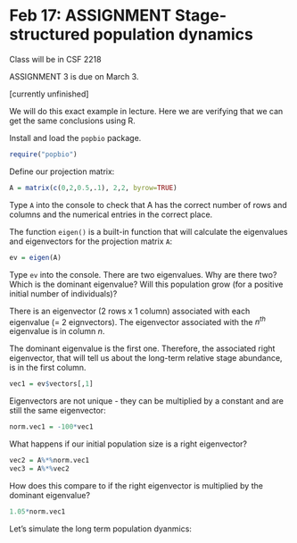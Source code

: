# Feb 17: **ASSIGNMENT** Stage-structured population dynamics

Class will be in CSF 2218

ASSIGNMENT 3 is due on March 3.

[currently unfinished]

We will do this exact example in lecture. Here we are
verifying that we can get the same conclusions using R.

Install and load the `popbio` package.

```r
require("popbio")
```

Define our projection matrix:
```r
A = matrix(c(0,2,0.5,.1), 2,2, byrow=TRUE)
```

Type `A` into the console to check that A has the correct number of rows and columns and the numerical entries in the correct place.

The function `eigen()` is a built-in function that will calculate the eigenvalues and eigenvectors for the projection matrix `A`:

```r
ev = eigen(A)
```

Type `ev` into the console. There are two eigenvalues. Why are there two? Which is the dominant eigenvalue? Will this population grow (for a positive initial number of individuals)?

There is an eigenvector (2 rows x 1 column) associated with each eigenvalue (= 2 eignvectors). The eigenvector associated with the $n^{th}$ eigenvalue is in column $n$.

The dominant eigenvalue is the first one. Therefore, the associated right eigenvector, that will tell us about the long-term relative stage abundance, is in the first column.

```r
vec1 = ev$vectors[,1]
```

Eigenvectors are not unique - they can be multiplied by a constant and are still the same eigenvector:

```r
norm.vec1 = -100*vec1
```

What happens if our initial population size is a right eigenvector?

```r
vec2 = A%*%norm.vec1
vec3 = A%*%vec2
```

How does this compare to if the right eigenvector is multiplied by the dominant eigenvalue?

```r
1.05*norm.vec1
```

Let's simulate the long term population dyanmics:


<!-- tvec = seq(1,30,1) -->
<!-- n = matrix(0,length(tvec),3) -->
<!-- n[,1]=tvec -->
<!-- n[1,2:3] = c(89,47) -->
<!-- for(t in seq(1,length(tvec)-1,1)){ -->
<!--   n[t+1,2:3] = A%*%n[t,2:3] -->
<!-- } -->

<!-- # Plot the long-term population dynamics -->
<!-- plot(n[,1], n[,2], typ = "l", col = "red", ylim = c(0,200), ylab = "stage abundance", xlab = "time", main = "Initial stage abundance is an eigenvector") -->
<!-- lines(n[,1], n[,3]) -->

<!-- # How does the proportion of the population in the first (juvenile stage) -->
<!-- # change over time -->
<!-- plot(tvec,n[,2]/(n[,2]+n[,3]), typ="l", ylab = "proportion juveniles", xlab = "time", ylim =c(0,1), main = "Initial stage abundance is an eigenvector") -->

<!-- # Next, determine the longterm population dynamics where the initial -->
<!-- # abundance does not begin on an eigenvector. -->
<!-- tvec = seq(1,50,1) -->
<!-- n = matrix(0,length(tvec),3) -->
<!-- n[,1]=tvec -->
<!-- n[1,2:3] = c(0,100) -->
<!-- for(t in seq(1,length(tvec)-1,1)){ -->
<!--   n[t+1,2:3] = A%*%n[t,2:3] -->
<!-- } -->

<!-- plot(n[,1], n[,2], typ = "l", col = "red", ylim = c(0,1000), ylab = "stage abundance", xlab = "time", main = "Initial stage abundance not an eigenvector") -->
<!-- lines(n[,1], n[,3]) -->

<!-- plot(tvec,n[,2]/(n[,2]+n[,3]), typ="l", ylab = "proportion juveniles", xlab = "time", ylim =c(0,1), main = "Initial stage abundance not an eigenvector") -->
